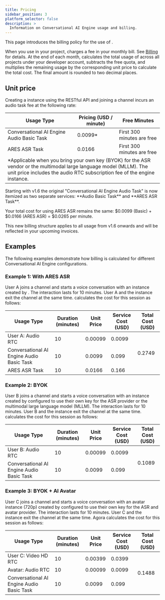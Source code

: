 ```yaml
---
title: Pricing
sidebar_position: 3
platform_selector: false
description: >
  Information on Conversational AI Engine usage and billing.
---
```



This page introduces the billing policy for the use of <Vg k="COMPANY"/> <Vpd k="NAME"/>.

When you use <Vpd k="NAME" /> in your project, <Vg k="COMPANY"/> charges a fee in your monthly bill. See [Billing](/voice-calling/reference/billing-policies#billing) for details. At the end of each month, <Vg k="COMPANY"/> calculates the total usage of <Vpd k="NAME" /> across all projects under your developer account, subtracts the free quota, and multiplies the remaining usage by the corresponding unit price to calculate the total cost. The final amount is rounded to two decimal places.

## Unit price

Creating a <Vpd k="NAME" /> instance using the RESTful API and joining a channel incurs an audio task fee at the following rate:

<table>
  <thead>
    <tr>
      <th>Usage Type</th>
      <th style={{ textAlign: 'right' }}>Pricing (USD / minute)</th>
      <th>Free Minutes</th>
    </tr>
  </thead>
  <tbody>
    <tr>
      <td>Conversational AI Engine Audio Basic Task</td>
      <td style={{ textAlign: 'right' }}>0.0099*</td>
      <td> First 300 minutes are free</td>
    </tr>
    <tr>
      <td>ARES ASR Task</td>
      <td style={{ textAlign: 'right' }}>0.0166</td>
      <td> First 300 minutes are free</td>
    </tr>
    <tr>
      <td colSpan="3" style={{ fontSize: '0.9rem', fontStyle: 'italic', paddingTop: '0.25rem' }}>*Applicable when you bring your own key (BYOK) for the ASR vendor or the multimodal large language model (MLLM). The unit price includes the audio RTC subscription fee of the engine instance.</td>
    </tr>
  </tbody>
</table>

<Admonition type="info" title="SKU Update">
Starting with v1.6 the original "Conversational AI Engine Audio Task" is now itemized as two separate services: **Audio Basic Task** and **ARES ASR Task**.

Your total cost for using ARES ASR remains the same: $0.0099 (Basic) + $0.0166 (ARES ASR) = $0.0265 per minute.

This new billing structure applies to all usage from v1.6 onwards and will be reflected in your upcoming invoices.
</Admonition>

## Examples

The following examples demonstrate how billing is calculated for different Conversational AI Engine configurations.

### Example 1: With ARES ASR

User A joins a channel and starts a voice conversation with an instance created by <Vpd k="NAME" />. The interaction lasts for 10 minutes. User A and the <Vpd k="NAME"/> instance exit the channel at the same time. <Vg k="COMPANY" /> calculates the cost for this session as follows:

<table>
  <thead>
    <tr>
      <th>Usage Type</th>
      <th>Duration (minutes)</th>
      <th>Unit Price</th>
      <th>Service Cost (USD)</th>
      <th>Total Cost (USD)</th>
    </tr>
  </thead>
  <tbody>
    <tr>
      <td>User A: Audio RTC</td>
      <td style={{ textAlign: 'right' }}>10</td>
      <td style={{ textAlign: 'right' }}>0.00099</td>
      <td style={{ textAlign: 'right' }}>0.0099</td>
      <td rowSpan="3" style={{ textAlign: 'right' }}>0.2749</td>
    </tr>
    <tr>
      <td>Conversational AI Engine Audio Basic Task</td>
      <td style={{ textAlign: 'right' }}>10</td>
      <td style={{ textAlign: 'right' }}>0.0099</td>
      <td style={{ textAlign: 'right' }}>0.099</td>
    </tr>
    <tr>
      <td>ARES ASR Task</td>
      <td style={{ textAlign: 'right' }}>10</td>
      <td style={{ textAlign: 'right' }}>0.0166</td>
      <td style={{ textAlign: 'right' }}>0.166</td>
    </tr>    
  </tbody>
</table>

### Example 2: BYOK

User B joins a channel and starts a voice conversation with an instance created by <Vpd k="NAME" /> configured to use their own key for the ASR provider or the multimodal large language model (MLLM). The interaction lasts for 10 minutes. User B and the <Vpd k="NAME"/> instance exit the channel at the same time. <Vg k="COMPANY" /> calculates the cost for this session as follows:

<table>
  <thead>
    <tr>
      <th>Usage Type</th>
      <th style={{ textAlign: 'right' }}>Duration (minutes)</th>
      <th style={{ textAlign: 'right' }}>Unit Price</th>
      <th style={{ textAlign: 'right' }}>Service Cost (USD)</th>
      <th style={{ textAlign: 'right' }}>Total Cost (USD)</th>
    </tr>
  </thead>
  <tbody>
    <tr>
      <td>User B: Audio RTC</td>
      <td style={{ textAlign: 'right' }}>10</td>
      <td style={{ textAlign: 'right' }}>0.00099</td>
      <td style={{ textAlign: 'right' }}>0.0099</td>
      <td rowSpan="2" style={{ textAlign: 'right' }}>0.1089</td>
    </tr>
    <tr>
      <td>Conversational AI Engine Audio Basic Task</td>
      <td style={{ textAlign: 'right' }}>10</td>
      <td style={{ textAlign: 'right' }}>0.0099</td>
      <td style={{ textAlign: 'right' }}>0.099</td>
    </tr>
  </tbody>
</table>

### Example 3: BYOK + AI Avatar

User C joins a channel and starts a voice conversation with an avatar instance (720p) created by <Vpd k="NAME" /> configured to use their own key for the ASR and avatar provider. The interaction lasts for 10 minutes. User C and the <Vpd k="NAME" /> instance exit the channel at the same time. Agora calculates the cost for this session as follows:

<table>
  <thead>
    <tr>
      <th>Usage Type</th>
      <th style={{ textAlign: 'right' }}>Duration (minutes)</th>
      <th style={{ textAlign: 'right' }}>Unit Price</th>
      <th style={{ textAlign: 'right' }}>Service Cost (USD)</th>
      <th style={{ textAlign: 'right' }}>Total Cost (USD)</th>
    </tr>
  </thead>
  <tbody>
    <tr>
      <td>User C: Video HD RTC</td>
      <td style={{ textAlign: 'right' }}>10</td>
      <td style={{ textAlign: 'right' }}>0.00399</td>
      <td style={{ textAlign: 'right' }}>0.0399</td>
      <td rowSpan="3" style={{ textAlign: 'right' }}>0.1488</td>
    </tr>
    <tr>
      <td>Avatar: Audio RTC</td>
      <td style={{ textAlign: 'right' }}>10</td>
      <td style={{ textAlign: 'right' }}>0.00099</td>
      <td style={{ textAlign: 'right' }}>0.0099</td>
    </tr>
    <tr>
      <td>Conversational AI Engine Audio Basic Task</td>
      <td style={{ textAlign: 'right' }}>10</td>
      <td style={{ textAlign: 'right' }}>0.0099</td>
      <td style={{ textAlign: 'right' }}>0.099</td>
    </tr>
  </tbody>
</table>
